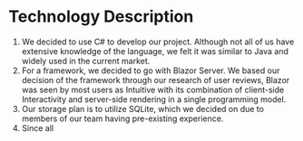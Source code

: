 # Technology Description

1. We decided to use C# to develop our project. Although not all of us have extensive knowledge of the language, we felt it was similar to Java and widely used in the current market.
2. For a framework, we decided to go with Blazor Server. We based our decision of the framework through our research of user reviews, Blazor was seen by most users as Intuitive with its combination of client-side Interactivity and server-side rendering in a single programming model.
3. Our storage plan is to utilize SQLite, which we decided on due to members of our team having pre-existing experience.
4. Since all 